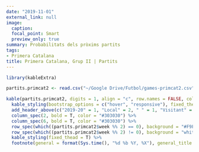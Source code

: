 ```yaml
---
date: "2019-11-01"
external_link: null
image:
  caption: 
  focal_point: Smart
  preview_only: true
summary: Probabilitats dels pròxims partits
tags:
- Primera Catalana
title: Primera Catalana, Grup II | Partits
---
```


```r
library(kableExtra)

partits.primcat2 <- read.csv("~/Google Drive/Futbol/games-primcat2.csv")

kable(partits.primcat2, digits = 1, align = "c", row.names = FALSE, col.names = c("Jornada", "Equip", "G", "E", "G", "Equip"))  %>%
  kable_styling(bootstrap_options = c("hover", "responsive"), fixed_thead = T) %>%
  add_header_above(c("2019-20" = 1, "Local" = 2, " " = 1, "Visitant" = 2), background = "white") %>%
  column_spec(2, bold = T, color = "#303030") %>%
  column_spec(6, bold = T, color = "#303030") %>%
  row_spec(which((partits.primcat2$week %% 2) == 0), background = "#F9F9F9") %>%
  row_spec(which((partits.primcat2$week %% 2) != 0), background = "white") %>%
  kable_styling(fixed_thead = T) %>%
  footnote(general = format(Sys.time(), "%d %b %Y, %X"), general_title = "Actualitzat:", footnote_as_chunk = T)
```
